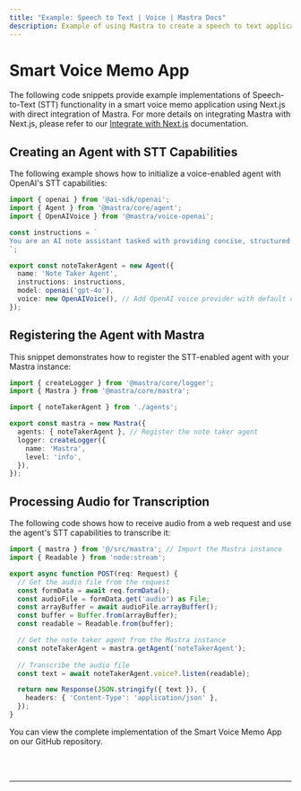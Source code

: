 ```yaml
---
title: "Example: Speech to Text | Voice | Mastra Docs"
description: Example of using Mastra to create a speech to text application.
---
```



# Smart Voice Memo App

The following code snippets provide example implementations of Speech-to-Text (STT) functionality in a smart voice memo application using Next.js with direct integration of Mastra. For more details on integrating Mastra with Next.js, please refer to our [Integrate with Next.js](/docs/frameworks/next-js) documentation.

## Creating an Agent with STT Capabilities

The following example shows how to initialize a voice-enabled agent with OpenAI's STT capabilities:

```typescript filename="src/mastra/agents/index.ts"
import { openai } from '@ai-sdk/openai';
import { Agent } from '@mastra/core/agent';
import { OpenAIVoice } from '@mastra/voice-openai';

const instructions = `
You are an AI note assistant tasked with providing concise, structured summaries of their content... // omitted for brevity
`;

export const noteTakerAgent = new Agent({
  name: 'Note Taker Agent',
  instructions: instructions,
  model: openai('gpt-4o'),
  voice: new OpenAIVoice(), // Add OpenAI voice provider with default configuration
});
```

## Registering the Agent with Mastra

This snippet demonstrates how to register the STT-enabled agent with your Mastra instance:

```typescript filename="src/mastra/index.ts"
import { createLogger } from '@mastra/core/logger';
import { Mastra } from '@mastra/core/mastra';

import { noteTakerAgent } from './agents';

export const mastra = new Mastra({
  agents: { noteTakerAgent }, // Register the note taker agent
  logger: createLogger({
    name: 'Mastra',
    level: 'info',
  }),
});
```

## Processing Audio for Transcription

The following code shows how to receive audio from a web request and use the agent's STT capabilities to transcribe it:

```typescript filename="app/api/audio/route.ts"
import { mastra } from '@/src/mastra'; // Import the Mastra instance
import { Readable } from 'node:stream';

export async function POST(req: Request) {
  // Get the audio file from the request
  const formData = await req.formData();
  const audioFile = formData.get('audio') as File;
  const arrayBuffer = await audioFile.arrayBuffer();
  const buffer = Buffer.from(arrayBuffer);
  const readable = Readable.from(buffer);

  // Get the note taker agent from the Mastra instance
  const noteTakerAgent = mastra.getAgent('noteTakerAgent');
 
  // Transcribe the audio file
  const text = await noteTakerAgent.voice?.listen(readable);

  return new Response(JSON.stringify({ text }), {
    headers: { 'Content-Type': 'application/json' },
  });
}
```

You can view the complete implementation of the Smart Voice Memo App on our GitHub repository.

<br />
<br />
<hr className="dark:border-[#404040] border-gray-300" />
<br />
<br />
<GithubLink
  link={
    "https://github.com/mastra-ai/mastra/blob/main/examples/voice/voice-memo-app"
  }
/>

